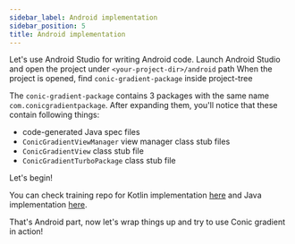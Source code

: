 ```yaml
---
sidebar_label: Android implementation
sidebar_position: 5
title: Android implementation
---
```




Let's use Android Studio for writing Android code. Launch Android Studio and open the project under `<your-project-dir>/android` path
When the project is opened, find `conic-gradient-package` inside project-tree

The `conic-gradient-package` contains 3 packages with the same name `com.conicgradientpackage`. After expanding them, you'll notice that these contain following things:

- code-generated Java spec files
- `ConicGradientViewManager` view manager class stub files
- `ConicGradientView` class stub file
- `ConicGradientTurboPackage` class stub file

Let's begin!

<Tabs groupId="android_lang">
<TabItem value="kotlin" label="Kotlin">

<AndroidKotlinImpl />

</TabItem>
<TabItem value="java" label="Java">

<AndroidJavaImpl />

</TabItem>
</Tabs>

You can check training repo for Kotlin implementation [here](https://r.mtdv.me/FtXpuO4X9f) and Java implementation [here](https://r.mtdv.me/FtXpuO4X9f).

That's Android part, now let's wrap things up and try to use Conic gradient in action!
